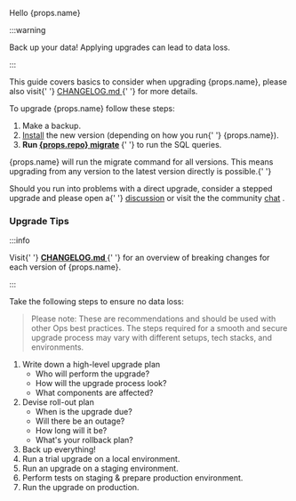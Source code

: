 <span>Hello {props.name}</span>

:::warning

Back up your data! Applying upgrades can lead to data loss.

:::

<p>
  This guide covers basics to consider when upgrading {props.name}, please also
  visit{' '}
  <a href={`https://github.com/ory/${props.repo}/blob/master/CHANGELOG.md`}>
    CHANGELOG.md
  </a>{' '}
  for more details.
</p>
<p>To upgrade {props.name} follow these steps:</p>
<ol>
  <li>Make a backup.</li>
  <li>
    <a href={`../install`}>Install</a> the new version (depending on how you run{' '}
    {props.name}).
  </li>
  <li>
    <b>
      Run <a href={`../cli/${props.migrate}`}>{props.repo} migrate</a>
    </b>{' '}
    to run the SQL queries.
  </li>
</ol>

<p>
  {props.name} will run the migrate command for all versions. This means
  upgrading from any version to the latest version directly is possible.{' '}
</p>
<p>
  Should you run into problems with a direct upgrade, consider a stepped upgrade
  and please open a{' '}
  <a href={`https://github.com/ory/${props.repo}/discussions`}>discussion</a> or
  visit the the community <a href="https://slack.ory.sh/">chat</a> .
</p>

### Upgrade Tips

:::info

<span>
  Visit{' '}
  <b>
    <a href={`https://github.com/ory/${props.repo}/blob/master/CHANGELOG.md`}>
      CHANGELOG.md
    </a>
  </b>{' '}
  for an overview of breaking changes for each version of {props.name}.
</span>

:::

Take the following steps to ensure no data loss:

> Please note: These are recommendations and should be used with other Ops best
> practices. The steps required for a smooth and secure upgrade process may vary
> with different setups, tech stacks, and environments.

1. Write down a high-level upgrade plan
   - Who will perform the upgrade?
   - How will the upgrade process look?
   - What components are affected?
1. Devise roll-out plan
   - When is the upgrade due?
   - Will there be an outage?
   - How long will it be?
   - What's your rollback plan?
1. Back up everything!
1. Run a trial upgrade on a local environment.
1. Run an upgrade on a staging environment.
1. Perform tests on staging & prepare production environment.
1. Run the upgrade on production.
